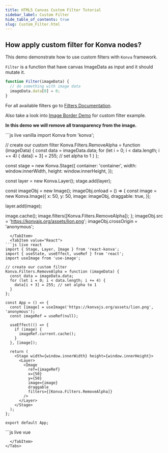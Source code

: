 ```yaml
---
title: HTML5 Canvas Custom Filter Tutorial
sidebar_label: Custom Filter
hide_table_of_contents: true
slug: Custom_Filter.html
---
```


## How apply custom filter for Konva nodes?

This demo demonstrate how to use custom filters with `Konva` framework.

`Filter` is a function that have canvas ImageData as input and it should mutate it.

```javascript
function Filter(imageData) {
  // do something with image data
  imageData.data[0] = 0;
}
```

For all available filters go to [Filters Documentation](/api/Konva.Filters.html).

Also take a look into [Image Border Demo](/docs/sandbox/Image_Border.html) for custom filter example.

**In this demo we will remove all transparency from the image.**


<Tabs>
  <TabItem value="Vanilla" default>
```js live vanilla
import Konva from 'konva';

// create our custom filter
Konva.Filters.RemoveAlpha = function (imageData) {
  const data = imageData.data;
  for (let i = 0; i < data.length; i += 4) {
    data[i + 3] = 255; // set alpha to 1
  }
};

const stage = new Konva.Stage({
  container: 'container',
  width: window.innerWidth,
  height: window.innerHeight,
});

const layer = new Konva.Layer();
stage.add(layer);

const imageObj = new Image();
imageObj.onload = () => {
  const image = new Konva.Image({
    x: 50,
    y: 50,
    image: imageObj,
    draggable: true,
  });

  layer.add(image);

  image.cache();
  image.filters([Konva.Filters.RemoveAlpha]);
};
imageObj.src = 'https://konvajs.org/assets/lion.png';
imageObj.crossOrigin = 'anonymous';
```
  </TabItem>
  <TabItem value="React">
```js live react
import { Stage, Layer, Image } from 'react-konva';
import { useState, useEffect, useRef } from 'react';
import useImage from 'use-image';

// create our custom filter
Konva.Filters.RemoveAlpha = function (imageData) {
  const data = imageData.data;
  for (let i = 0; i < data.length; i += 4) {
    data[i + 3] = 255; // set alpha to 1
  }
};

const App = () => {
  const [image] = useImage('https://konvajs.org/assets/lion.png', 'anonymous');
  const imageRef = useRef(null);

  useEffect(() => {
    if (image) {
      imageRef.current.cache();
    }
  }, [image]);

  return (
    <Stage width={window.innerWidth} height={window.innerHeight}>
      <Layer>
        <Image
          ref={imageRef}
          x={50}
          y={50}
          image={image}
          draggable
          filters={[Konva.Filters.RemoveAlpha]}
        />
      </Layer>
    </Stage>
  );
};

export default App;
```
  </TabItem>
  <TabItem value="Vue">
```js live vue
<template>
  <v-stage :config="stageSize">
    <v-layer>
      <v-image
        ref="imageNode"
        :config="{
          x: 50,
          y: 50,
          image: image,
          draggable: true,
          filters: [Konva.Filters.RemoveAlpha],
        }"
      />
    </v-layer>
  </v-stage>
</template>

<script setup>
import { ref, watch, nextTick } from 'vue';
import { useImage } from 'vue-konva';
import Konva from 'konva';

// create our custom filter
Konva.Filters.RemoveAlpha = function (imageData) {
  const data = imageData.data;
  for (let i = 0; i < data.length; i += 4) {
    data[i + 3] = 255; // set alpha to 1
  }
};

const stageSize = {
  width: window.innerWidth,
  height: window.innerHeight,
};

const imageNode = ref(null);
const [image] = useImage('https://konvajs.org/assets/lion.png', 'anonymous');

watch(image, async (newImage) => {
  if (newImage) {
    await nextTick();
    imageNode.value.getNode().cache();
  }
});
</script>
```
  </TabItem>
</Tabs>
